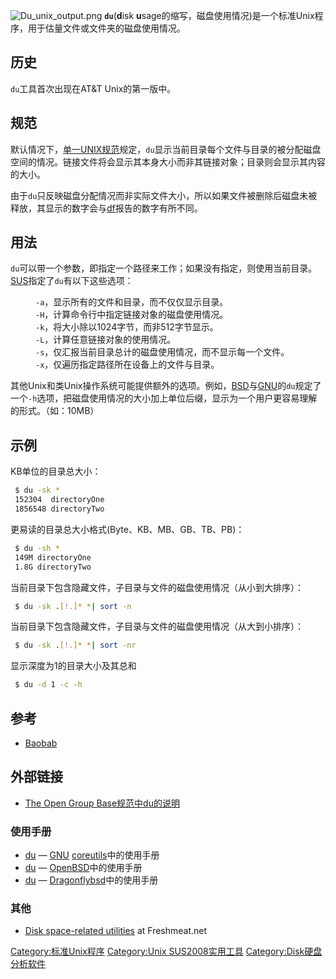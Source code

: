 {{lowercase}}
{{NoteTA|G1=IT}}
[[File:Du_unix_output.png|thumb]]
'''<code>du</code>'''('''d'''isk '''u'''sage的缩写，磁盘使用情况)是一个标准Unix程序，用于估量文件或文件夹的磁盘使用情况。

== 历史 ==
<code>du</code>工具首次出现在AT&T Unix的第一版中。

== 规范 ==
默认情况下，[[单一UNIX规范|单一UNIX规范]]规定，<code>du</code>显示当前目录每个文件与目录的被分配磁盘空间的情况。链接文件将会显示其本身大小而非其链接对象；目录则会显示其内容的大小。

由于<code>du</code>只反映磁盘分配情况而非实际文件大小，所以如果文件被删除后磁盘未被释放，其显示的数字会与[[df|df]]报告的数字有所不同。

== 用法 ==
<code>du</code>可以带一个参数，即指定一个路径来工作；如果没有指定，则使用当前目录。[[单一UNIX规范|SUS]]指定了<code>du</code>有以下这些选项：
: <tt>-a</tt>，显示所有的文件和目录，而不仅仅显示目录。
: <tt>-H</tt>，计算命令行中指定链接对象的磁盘使用情况。
: <tt>-k</tt>，将大小除以1024字节，而非512字节显示。
: <tt>-L</tt>，计算任意链接对象的使用情况。
: <tt>-s</tt>，仅汇报当前目录总计的磁盘使用情况，而不显示每一个文件。
: <tt>-x</tt>，仅遍历指定路径所在设备上的文件与目录。

其他Unix和类Unix操作系统可能提供额外的选项。例如，[[BSD|BSD]]与[[GNU|GNU]]的<code>du</code>规定了一个<tt>-h</tt>选项，把磁盘使用情况的大小加上单位后缀，显示为一个用户更容易理解的形式。（如：10MB）

== 示例 ==
KB单位的目录总大小：
<syntaxhighlight lang="bash">
 $ du -sk *
 152304  directoryOne
 1856548 directoryTwo
</syntaxhighlight>
更易读的目录总大小格式(Byte、KB、MB、GB、TB、PB)：
<syntaxhighlight lang="bash">
 $ du -sh *
 149M directoryOne
 1.8G directoryTwo
</syntaxhighlight>
当前目录下包含隐藏文件，子目录与文件的磁盘使用情况（从小到大排序）：
<syntaxhighlight lang="bash">
 $ du -sk .[!.]* *| sort -n
</syntaxhighlight>
当前目录下包含隐藏文件，子目录与文件的磁盘使用情况（从大到小排序）：
<syntaxhighlight lang="bash">
 $ du -sk .[!.]* *| sort -nr
</syntaxhighlight>

显示深度为1的目录大小及其总和
<syntaxhighlight lang="bash">
 $ du -d 1 -c -h
</syntaxhighlight>

== 参考 ==
*[[Baobab_(software)|Baobab]]

== 外部链接 ==
* [http://pubs.opengroup.org/onlinepubs/9699919799/utilities/du.html The Open Group Base规范中du的说明]{{Wayback|url=http://pubs.opengroup.org/onlinepubs/9699919799/utilities/du.html |date=20110309031959 }}

=== 使用手册 ===
* [http://www.gnu.org/software/coreutils/manual/html_node/du-invocation.html du]{{Wayback|url=http://www.gnu.org/software/coreutils/manual/html_node/du-invocation.html |date=20110624130252 }} — [[GNU|GNU]] [[coreutils|coreutils]]中的使用手册
* [http://www.openbsd.org/cgi-bin/man.cgi?query=du du] — [[OpenBSD|OpenBSD]]中的使用手册
* [http://leaf.dragonflybsd.org/cgi/web-man?command=du&section=ANY du]{{Wayback|url=http://leaf.dragonflybsd.org/cgi/web-man?command=du&section=ANY |date=20110613143020 }} — [[Dragonflybsd|Dragonflybsd]]中的使用手册

=== 其他 ===
* [https://web.archive.org/web/20110515021820/http://freshmeat.net/search/?q=disk+space Disk space-related utilities] at Freshmeat.net

{{Unix命令}}

[[Category:标准Unix程序|Category:标准Unix程序]]
[[Category:Unix_SUS2008实用工具|Category:Unix SUS2008实用工具]]
[[Category:Disk硬盘分析软件|Category:Disk硬盘分析软件]]